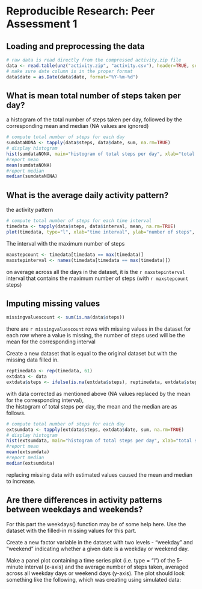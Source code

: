 # Reproducible Research: Peer Assessment 1


## Loading and preprocessing the data
```r
# raw data is read directly from the compressed activity.zip file 
data <- read.table(unz("activity.zip", "activity.csv"), header=TRUE, sep=",")
# make sure date column is in the proper format
data$date = as.Date(data$date, format="%Y-%m-%d")
```

## What is mean total number of steps taken per day?

a histogram of the total number of steps taken per day, followed by the corresponding mean and median 
(NA values are ignored) 
```r
# compute total number of steps for each day
sumdataNONA <- tapply(data$steps, data$date, sum, na.rm=TRUE)
# display histogram
hist(sumdataNONA, main="histogram of total steps per day", xlab="total steps")
#report mean
mean(sumdataNONA)
#report median
median(sumdataNONA)
```

## What is the average daily activity pattern?

the activity pattern
```r
# compute total number of steps for each time interval 
timedata <- tapply(data$steps, data$interval, mean, na.rm=TRUE)
plot(timedata, type="l", xlab="time interval", ylab="number of steps", xaxt='n'); axis(1, labels = c('0:00', '4:10', '08:20', '12:30', '16:40', '20:50'), at = c(0, 50, 100, 150, 200, 250))
```

The interval with the maximum number of steps
```r
maxstepcount <- timedata[timedata == max(timedata)]
maxstepinterval <- names(timedata[timedata == max(timedata)])
```
on average across all the days in the dataset, it is the `r maxstepinterval` interval that contains the maximum number of steps  (with `r maxstepcount` steps)


## Imputing missing values

```r
missingvaluescount <- sum(is.na(data$steps))
```
there are `r missingvaluescount` rows with missing values in the dataset
for each row where a value is missing, the number of steps used will  be the mean for the corresponding interval

Create a new dataset that is equal to the original dataset but with the missing data filled in.
```r
reptimedata <- rep(timedata, 61)
extdata <- data
extdata$steps <- ifelse(is.na(extdata$steps), reptimedata, extdata$steps)
```


with data corrected as mentioned above (NA values replaced by the mean for the corresponding interval),  
the histogram of total steps per day, the mean and the median are as follows.
```r
# compute total number of steps for each day
extsumdata <- tapply(extdata$steps, extdata$date, sum, na.rm=TRUE)
# display histogram
hist(extsumdata, main="histogram of total steps per day", xlab="total steps")
#report mean
mean(extsumdata)
#report median
median(extsumdata)
```
replacing missing data with estimated values caused the mean and median to increase.


## Are there differences in activity patterns between weekdays and weekends?


For this part the weekdays() function may be of some help here. Use the dataset with the filled-in missing values for this part.

Create a new factor variable in the dataset with two levels - "weekday" and "weekend" indicating whether a given date is a weekday or weekend day.

Make a panel plot containing a time series plot (i.e. type = "l") of the 5-minute interval (x-axis) and the average number of steps taken, averaged across all weekday days or weekend days (y-axis). The plot should look something like the following, which was creating using simulated data: